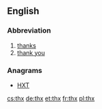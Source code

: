 ==English==

===Abbreviation===
{{rfc-header|Abbreviation}}
{{head|en|abbreviation}}
# [[thanks]]
# [[thank you]]

===Anagrams===
* [[HXT#English|HXT]]

[[cs:thx]]
[[de:thx]]
[[et:thx]]
[[fr:thx]]
[[pl:thx]]